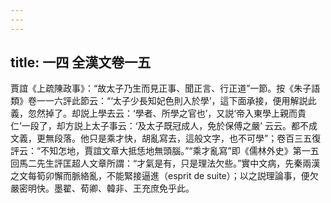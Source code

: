 ```yaml
---
---
---
```

title: 一四 全漢文卷一五
---




賈誼《上疏陳政事》：“故太子乃生而見正事、聞正言、行正道”一節。按《朱子語類》卷一一六評此節云：“‘太子少長知妃色則入於學’，這下面承接，便用解説此義，忽然掉了。却説上學去云：‘學者、所學之官也’，又説‘帝入東學上親而貴仁’一段了，却方説上太子事云：‘及太子既冠成人，免於保傅之嚴’ 云云。都不成文義，更無段落。他只是乘才快，胡亂寫去，這般文字，也不可學”；卷百三五復評云：“不知怎地，賈誼文章大抵恁地無頭腦。”“乘才亂寫”即《儒林外史》第一五回馬二先生評匡超人文章所謂：“才氣是有，只是理法欠些。”實中文病，先秦兩漢之文每筍卯懈而脈絡亂，不能緊接逼進（esprit de suite）；以之説理論事，便欠嚴密明快。墨翟、荀卿、韓非、王充庶免乎此。
